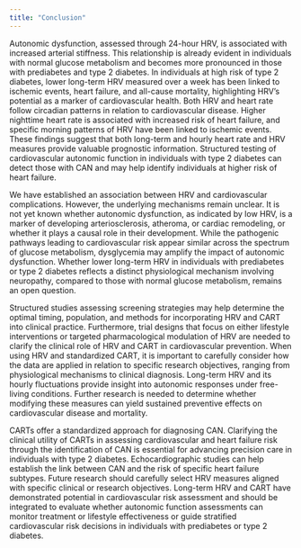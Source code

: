 ```yaml
---
title: "Conclusion"
---
```


Autonomic dysfunction, assessed through 24-hour HRV, is associated with increased arterial stiffness. This relationship is already evident in individuals with normal glucose metabolism and becomes more pronounced in those with prediabetes and type 2 diabetes. In individuals at high risk of type 2 diabetes, lower long-term HRV measured over a week has been linked to ischemic events, heart failure, and all-cause mortality, highlighting HRV's potential as a marker of cardiovascular health. Both HRV and heart rate follow circadian patterns in relation to cardiovascular disease. Higher nighttime heart rate is associated with increased risk of heart failure, and specific morning patterns of HRV have been linked to ischemic events. These findings suggest that both long-term and hourly heart rate and HRV measures provide valuable prognostic information. Structured testing of cardiovascular autonomic function in individuals with type 2 diabetes can detect those with CAN and may help identify individuals at higher risk of heart failure.

We have established an association between HRV and cardiovascular complications. However, the underlying mechanisms remain unclear. It is not yet known whether autonomic dysfunction, as indicated by low HRV, is a marker of developing arteriosclerosis, atheroma, or cardiac remodeling, or whether it plays a causal role in their development. While the pathogenic pathways leading to cardiovascular risk appear similar across the spectrum of glucose metabolism, dysglycemia may amplify the impact of autonomic dysfunction. Whether lower long-term HRV in individuals with prediabetes or type 2 diabetes reflects a distinct physiological mechanism involving neuropathy, compared to those with normal glucose metabolism, remains an open question.

Structured studies assessing screening strategies may help determine the optimal timing, population, and methods for incorporating HRV and CART into clinical practice. Furthermore, trial designs that focus on either lifestyle interventions or targeted pharmacological modulation of HRV are needed to clarify the clinical role of HRV and CART in cardiovascular prevention. When using HRV and standardized CART, it is important to carefully consider how the data are applied in relation to specific research objectives, ranging from physiological mechanisms to clinical diagnosis. Long-term HRV and its hourly fluctuations provide insight into autonomic responses under free-living conditions. Further research is needed to determine whether modifying these measures can yield sustained preventive effects on cardiovascular disease and mortality.

CARTs offer a standardized approach for diagnosing CAN. Clarifying the clinical utility of CARTs in assessing cardiovascular and heart failure risk through the identification of CAN is essential for advancing precision care in individuals with type 2 diabetes. Echocardiographic studies can help establish the link between CAN and the risk of specific heart failure subtypes. Future research should carefully select HRV measures aligned with specific clinical or research objectives. Long-term HRV and CART have demonstrated potential in cardiovascular risk assessment and should be integrated to evaluate whether autonomic function assessments can monitor treatment or lifestyle effectiveness or guide stratified cardiovascular risk decisions in individuals with prediabetes or type 2 diabetes.